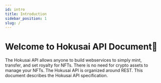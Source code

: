 ```yaml
---
id: intro
title: Introduction
sidebar_position: 1
slug: /
---
```


# Welcome to Hokusai API Document🌊

The Hokusai API allows anyone to build webservices to simply mint, transfer, and set royalty for NFTs. There is no need for crypto assets to manage your NFTs. The Hokusai API is organized around REST. This document describes the Hokusai API specification.
